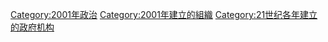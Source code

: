 {{Cat topic in year|topic=建立政府機構|year=2001}}

[[Category:2001年政治|Category:2001年政治]]
[[Category:2001年建立的組織|Category:2001年建立的組織]]
[[Category:21世纪各年建立的政府机构|Category:21世纪各年建立的政府机构]]